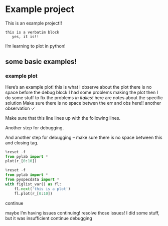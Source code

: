 # Example project

This is an example project!!

```
this is a verbatim block
   yes, it is!!
```

I'm learning to plot in python!

## some basic examples!

### example plot {#sec:examplePlot1}

Here's an example plot!
<obs time="7/8/25 20:08" author="JF">this is what I observe about the plot there is no space before the debug block</obs>
<err>
  <obs time="7/8/25 20:06" author="JF">I had some problems making the plot</obs>
  then I do some stuff to fix the problems *in italics!*
  <obs time="7/8/25 20:08" author="JF">here are notes about the specific solution</obs>
</err>
<obs time="11/27 16:51">Make sure there is no space betwen the err and obs here!!</obs>
<obs time="2/15/24 11:55">another observation</obs>
<obs>$\checkmark$</obs>

<err>
  Make sure that this line lines up with the following lines.

  Another step for debugging.

  And another step for debugging -- make sure there is no space between this and closing tag.
</err>

```python
%reset -f
from pylab import *
plot(r_[0:10])
```

```python
%reset -f
from pylab import *
from pyspecdata import *
with figlist_var() as fl:
    fl.next('this is a plot')
    fl.plot(r_[0:10])
```

continue

<err>
  <obs time="7/9/25 11:04" author="JF">maybe I'm having issues continuing!</obs>
  resolve those issues!
  <obs time="7/9/25 11:04" author="JF">I did some stuff, but it was insufficient</obs>
  continue debugging

</err>
